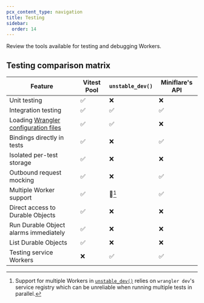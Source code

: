 ```yaml
---
pcx_content_type: navigation
title: Testing
sidebar:
  order: 14
---
```



Review the tools available for testing and debugging Workers.

<DirectoryListing />

## Testing comparison matrix

| Feature                                         | Vitest Pool | `unstable_dev()` | Miniflare's API |
| ----------------------------------------------- | ----------- | ---------------- | --------------- |
| Unit testing                                    | ✅          | ❌                | ❌              |
| Integration testing                             | ✅          | ✅                | ✅              |
| Loading [Wrangler configuration files](/workers/wrangler/configuration/)   | ✅          | ✅                | ❌              |
| Bindings directly in tests                      | ✅          | ❌                | ✅              |
| Isolated per-test storage                       | ✅          | ❌                | ❌              |
| Outbound request mocking                        | ✅          | ❌                | ✅              |
| Multiple Worker support                         | ✅          | 🚧[^1]            | ✅              |
| Direct access to Durable Objects                | ✅          | ❌                | ❌              |
| Run Durable Object alarms immediately           | ✅          | ❌                | ❌              |
| List Durable Objects                            | ✅          | ❌                | ❌              |
| Testing service Workers                         | ❌          | ✅                | ✅              |

[^1]: Support for multiple Workers in [`unstable_dev()`](/workers/wrangler/api/#unstable_dev) relies on `wrangler dev`'s service registry which can be unreliable when running multiple tests in parallel.

<Render file="testing-pages-functions" product="workers" />
